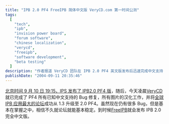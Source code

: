 ```yaml
---
title: "IPB 2.0 PF4 FreeIPB 简体中文版 VeryCD.com 第一时间公测"
tags:
  [
    "tech",
    "ipb",
    "invision power board",
    "forum software",
    "chinese localization",
    "verycd",
    "freeipb",
    "software development",
    "beta testing"
  ]
description: "作者报道 VeryCD 团队在 IPB 2.0 PF4 英文版发布后迅速完成中文支持 Bug 修复和汉化工作，并将全球最大的 IPB 论坛从 1.3 升级至 2.0 版本，期待在修复剩余 Bug 后通过 FreeIPB 发布完整中文版。"
publishDate: "2004-09-11 20:35:46"
---
```


[北京时间 9 月 10 日 19:15，IPS 发布了 IPB2.0 PF4 版](http://forums.invisionpower.com/index.php?act=ST&f=1&t=146442)，随后，今天凌晨[VeryCD](http://www.verycd.com/)就已完成了 PF4 所有已知中文支持的 Bug 修复，所有图片的汉化工作，并将[全球 IPB 应用最大的论坛](http://www.verycd.com/forum/)成功从 1.3 升级至 2.0 PF4。虽然现在仍有很多 Bug，但是基本在掌握之中，相信不久就论坛就能基本稳定。到时候[FreeIPB](http://www.freeipb.com/)就会发布 IPB 2.0 完全中文版。
